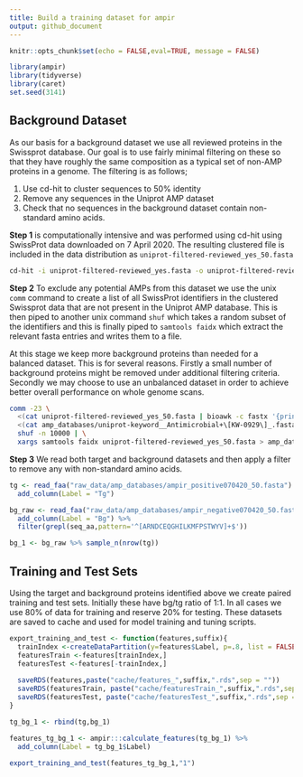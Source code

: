 ```yaml
---
title: Build a training dataset for ampir
output: github_document
---
```


```r
knitr::opts_chunk$set(echo = FALSE,eval=TRUE, message = FALSE)
```


```r
library(ampir)
library(tidyverse)
library(caret)
set.seed(3141)
```

## Background Dataset 

As our basis for a background dataset we use all reviewed proteins in the Swissprot database. Our goal is to use fairly minimal filtering on these so that they have roughly the same composition as a typical set of non-AMP proteins in a genome. The filtering is as follows;

1. Use cd-hit to cluster sequences to 50% identity
2. Remove any sequences in the Uniprot AMP dataset
3. Check that no sequences in the background dataset contain non-standard amino acids. 

**Step 1** is computationally intensive and was performed using cd-hit using SwissProt data downloaded on 7 April 2020. The resulting clustered file is included in the data distribution as `uniprot-filtered-reviewed_yes_50.fasta`

```bash
cd-hit -i uniprot-filtered-reviewed_yes.fasta -o uniprot-filtered-reviewed_yes_50.fasta -c 0.50  -n 3 -T 32 -M 300000
```

**Step 2** To exclude any potential AMPs from this dataset we use the unix `comm` command to create a list of all SwissProt identifiers in the clustered Swissprot data that are not present in the Uniprot AMP database.  This is then piped to another unix command `shuf` which takes a random subset of the identifiers and this is finally piped to `samtools faidx` which extract the relevant fasta entries and writes them to a file. 

At this stage we keep more background proteins than needed for a balanced dataset.  This is for several reasons.  Firstly a small number of background proteins might be removed under additional filtering criteria.  Secondly we may choose to use an unbalanced dataset in order to achieve better overall performance on whole genome scans.

```bash
comm -23 \
  <(cat uniprot-filtered-reviewed_yes_50.fasta | bioawk -c fastx '{print $name}' | sort) \
  <(cat amp_databases/uniprot-keyword__Antimicrobial+\[KW-0929\]_.fasta | bioawk -c fastx '{print $name}' | sort) | \
  shuf -n 10000 | \
  xargs samtools faidx uniprot-filtered-reviewed_yes_50.fasta > amp_databases/ampir_negative070420_50.fasta
```

**Step 3** We read both target and background datasets and then apply a filter to remove any with non-standard amino acids.

```r
tg <- read_faa("raw_data/amp_databases/ampir_positive070420_50.fasta") %>%
  add_column(Label = "Tg")

bg_raw <- read_faa("raw_data/amp_databases/ampir_negative070420_50.fasta") %>%
  add_column(Label = "Bg") %>% 
  filter(grepl(seq_aa,pattern='^[ARNDCEQGHILKMFPSTWYV]+$'))

bg_1 <- bg_raw %>% sample_n(nrow(tg))
```

## Training and Test Sets

Using the target and background proteins identified above we create paired training and test sets. Initially these have bg/tg ratio of 1:1.  In all cases we use 80% of data for training and reserve 20% for testing.  These datasets are saved to cache and used for model training and tuning scripts.

```r
export_training_and_test <- function(features,suffix){
  trainIndex <-createDataPartition(y=features$Label, p=.8, list = FALSE)
  featuresTrain <-features[trainIndex,]
  featuresTest <-features[-trainIndex,]
  
  saveRDS(features,paste("cache/features_",suffix,".rds",sep = ""))
  saveRDS(featuresTrain, paste("cache/featuresTrain_",suffix,".rds",sep = ""))
  saveRDS(featuresTest, paste("cache/featuresTest_",suffix,".rds",sep = ""))
}

tg_bg_1 <- rbind(tg,bg_1)

features_tg_bg_1 <- ampir:::calculate_features(tg_bg_1) %>% 
  add_column(Label = tg_bg_1$Label)

export_training_and_test(features_tg_bg_1,"1")
```





